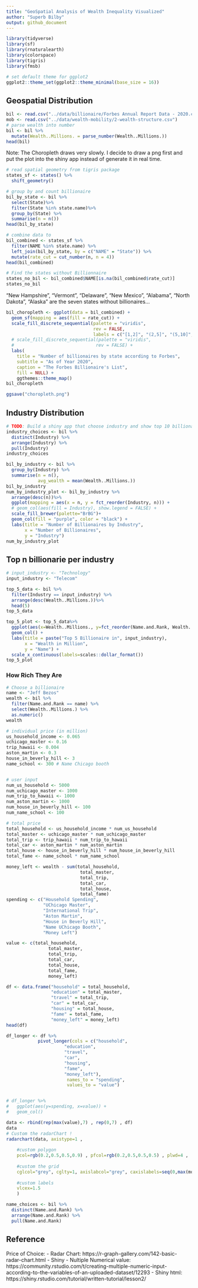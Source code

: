 ```yaml
---
title: "GeoSpatial Analysis of Wealth Inequality Visualized"
author: "Superb Bilby"
output: github_document
---
```


```r
library(tidyverse)
library(sf)
library(rnaturalearth)
library(colorspace)
library(tigris)
library(fmsb)

# set default theme for ggplot2
ggplot2::theme_set(ggplot2::theme_minimal(base_size = 16))
```
## Geospatial Distribution
```r
bil <- read.csv("../data/billionaire/Forbes Annual Report Data - 2020.csv", skip = 1) %>% drop_na()
mob <- read.csv("../data/wealth-mobility/2-wealth-structure.csv")
# parse wealth into number
bil <- bil %>%
  mutate(Wealth..Millions. = parse_number(Wealth..Millions.))
head(bil)
```
Note: The Choropleth draws very slowly. I decide to draw a png first and put the plot into the shiny app instead of generate it in real time.
```r
# read spatial geometry from tigris package
states_sf <- states() %>%
  shift_geometry()

# group by and count billionaire
bil_by_state <- bil %>%
  select(State)%>%
  filter(State %in% state.name)%>%
  group_by(State) %>%
  summarise(n = n())
head(bil_by_state)

# combine data to 
bil_combined <- states_sf %>%
  filter(NAME %in% state.name) %>%
  left_join(bil_by_state, by = c("NAME" = "State")) %>%
  mutate(rate_cut = cut_number(n, n = 4)) 
head(bil_combined)

# Find the states without Billionnaire
states_no_bil <- bil_combined$NAME[is.na(bil_combined$rate_cut)]
states_no_bil
```

"New Hampshire", "Vermont", "Delaware", "New Mexico", "Alabama", "North Dakota", "Alaska" are the seven states without billionaires...

```r
bil_choropleth <- ggplot(data = bil_combined) +
  geom_sf(mapping = aes(fill = rate_cut)) +
  scale_fill_discrete_sequential(palette = "viridis",
                                 rev = FALSE,
                                 labels = c("[1,2]", "(2,5]", "(5,10]", "(10, 153]", 0)) +
  # scale_fill_discrete_sequential(palette = "viridis",
  #                               rev = FALSE) +
  labs(
    title = "Number of billionaires by state according to Forbes",
    subtitle = "As of Year 2020", 
    caption = "The Forbes Billionaire's List",
    fill = NULL) +
    ggthemes::theme_map()
bil_choropleth
```


```r
ggsave("choropleth.png")
```

## Industry Distribution
```r
# TODO: Build a shiny app that choose industry and show top 10 billionaire table in that industry
industry_choices <- bil %>%
  distinct(Industry) %>%
  arrange(Industry) %>%
  pull(Industry)
industry_choices
```
```r
bil_by_industry <- bil %>%
  group_by(Industry) %>%
  summarise(n = n(),
            avg_wealth = mean(Wealth..Millions.))
bil_by_industry
num_by_industry_plot <- bil_by_industry %>%
  arrange(desc(n))%>%
  ggplot(mapping = aes(x = n, y = fct_reorder(Industry, n))) +
  # geom_col(aes(fill = Industry), show.legend = FALSE) +
  scale_fill_brewer(palette="BrBG")+
  geom_col(fill = "purple", color = "black") +
  labs(title = "Number of Billionaires by Industry",
       x = "Number of Billionaires",
       y = "Industry")
num_by_industry_plot
```
## Top n billionarie per industry
```r
# input_industry <- "Technology"
input_industry <- "Telecom"

top_5_data <- bil %>%
  filter(Industry == input_industry) %>%
  arrange(desc(Wealth..Millions.))%>%
  head(5)
top_5_data

top_5_plot <- top_5_data%>%
  ggplot(aes(x=Wealth..Millions., y=fct_reorder(Name.and.Rank, Wealth..Millions.))) +
  geom_col() +
  labs(title = paste("Top 5 Billionaire in", input_industry),
       x = "Wealth in Million",
       y = "Name") +
  scale_x_continuous(labels=scales::dollar_format())
top_5_plot
```


### How Rich They Are
```r
# Choose a billionaire
name <- "Jeff Bezos"
wealth <- bil %>%
  filter(Name.and.Rank == name) %>%
  select(Wealth..Millions.) %>%
  as.numeric()
wealth

# individual price (in million)
us_household_income <- 0.065
uchicago_master <- 0.16
trip_hawaii <- 0.004
aston_martin <- 0.3
house_in_beverly_hill <- 3
name_school <- 300 # Name Chicago booth


# user input
num_us_household <- 5000
num_uchicago_master <- 1000
num_trip_to_hawaii <- 1000
num_aston_martin <- 1000
num_house_in_beverly_hill <- 100
num_name_school <- 100

# total price
total_household <- us_household_income * num_us_household
total_master <- uchicago_master * num_uchicago_master
total_trip <- trip_hawaii * num_trip_to_hawaii
total_car <- aston_martin * num_aston_martin
total_house <- house_in_beverly_hill * num_house_in_beverly_hill
total_fame <- name_school * num_name_school

money_left <- wealth - sum(total_household,
                            total_master,
                            total_trip,
                            total_car,
                            total_house,
                            total_fame)
spending <- c("Household Spending",
              "UChicago Master",
              "International Trip",
              "Aston Martin",
              "House in Beverly Hill",
              "Name UChicago Booth",
              "Money Left")

value <- c(total_household,
                total_master,
                total_trip,
                total_car,
                total_house,
                total_fame,
                money_left)

df <- data.frame("household" = total_household,
                 "education" = total_master,
                 "travel" = total_trip,
                 "car" = total_car,
                 "housing" = total_house,
                 "fame" = total_fame,
                 "money_left" = money_left)
head(df)

df_longer <- df %>%
            pivot_longer(cols = c("household",
                      "education",
                      "travel",
                      "car",
                      "housing",
                      "fame",
                      "money_left"),
                       names_to = "spending", 
                       values_to = "value")


# df_longer %>%
#   ggplot(aes(y=spending, x=value)) +
#   geom_col()
```
```r
data <- rbind(rep(max(value),7) , rep(0,7) , df)
data
# Custom the radarChart !
radarchart(data, axistype=1 , 
 
    #custom polygon
    pcol=rgb(0.2,0.5,0.5,0.9) , pfcol=rgb(0.2,0.5,0.5,0.5) , plwd=4 , 
 
    #custom the grid
    cglcol="grey", cglty=1, axislabcol="grey", caxislabels=seq(0,max(money_left),round(max(value)/5, digits = -4)), cglwd=0.8,
 
    #custom labels
    vlcex=1.5 
    )
```

```r
name_choices <- bil %>%
  distinct(Name.and.Rank) %>%
  arrange(Name.and.Rank) %>%
  pull(Name.and.Rank)
```



## Reference

Price of Choice:
- Radar Chart: https://r-graph-gallery.com/142-basic-radar-chart.html
- Shiny - Nultiple Numerical value: https://community.rstudio.com/t/creating-multiple-numeric-input-according-to-the-variables-of-an-uploaded-dataset/12293
- Shiny html: https://shiny.rstudio.com/tutorial/written-tutorial/lesson2/
